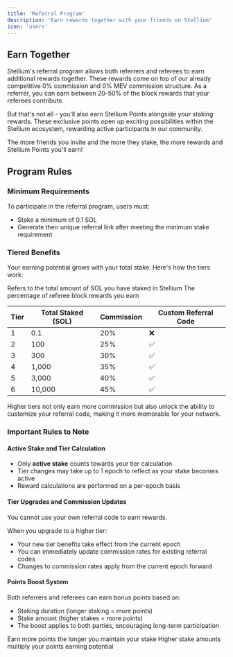 ```yaml
---
title: 'Referral Program'
description: 'Earn rewards together with your friends on Stellium'
icon: 'users'
---
```


## Earn Together

Stellium's referral program allows both referrers and referees to earn additional rewards together. These rewards come on top of our already competitive 0% commission and 0% MEV commission structure. As a referrer, you can earn between 20-50% of the block rewards that your referees contribute.

But that's not all - you'll also earn Stellium Points alongside your staking rewards. These exclusive points open up exciting possibilities within the Stellium ecosystem, rewarding active participants in our community.

<Tip>
The more friends you invite and the more they stake, the more rewards and Stellium Points you'll earn!
</Tip>

## Program Rules

### Minimum Requirements

To participate in the referral program, users must:
- Stake a minimum of 0.1 SOL
- Generate their unique referral link after meeting the minimum stake requirement

### Tiered Benefits

Your earning potential grows with your total stake. Here's how the tiers work:

<CardGroup cols={2}>
  <Card title="Total Staked" icon="coins">
    Refers to the total amount of SOL you have staked in Stellium
  </Card>
  <Card title="Commission" icon="percentage">
    The percentage of referee block rewards you earn
  </Card>
</CardGroup>

| Tier | Total Staked (SOL) | Commission | Custom Referral Code |
|------|-------------------|------------|---------------------|
| 1    | 0.1              | 20%        | ❌                  |
| 2    | 100              | 25%        | ✅                  |
| 3    | 300              | 30%        | ✅                  |
| 4    | 1,000            | 35%        | ✅                  |
| 5    | 3,000            | 40%        | ✅                  |
| 6    | 10,000           | 45%        | ✅                  |

<Note>
Higher tiers not only earn more commission but also unlock the ability to customize your referral code, making it more memorable for your network.
</Note>

### Important Rules to Note

#### Active Stake and Tier Calculation
- Only **active stake** counts towards your tier calculation
- Tier changes may take up to 1 epoch to reflect as your stake becomes active
- Reward calculations are performed on a per-epoch basis

#### Tier Upgrades and Commission Updates
<Warning>
You cannot use your own referral code to earn rewards.
</Warning>

When you upgrade to a higher tier:
- Your new tier benefits take effect from the current epoch
- You can immediately update commission rates for existing referral codes
- Changes to commission rates apply from the current epoch forward

#### Points Boost System
Both referrers and referees can earn bonus points based on:
- Staking duration (longer staking = more points)
- Stake amount (higher stakes = more points)
- The boost applies to both parties, encouraging long-term participation

<CardGroup cols={2}>
  <Card title="Duration Boost" icon="clock">
    Earn more points the longer you maintain your stake
  </Card>
  <Card title="Amount Boost" icon="chart-line">
    Higher stake amounts multiply your points earning potential
  </Card>
</CardGroup> 